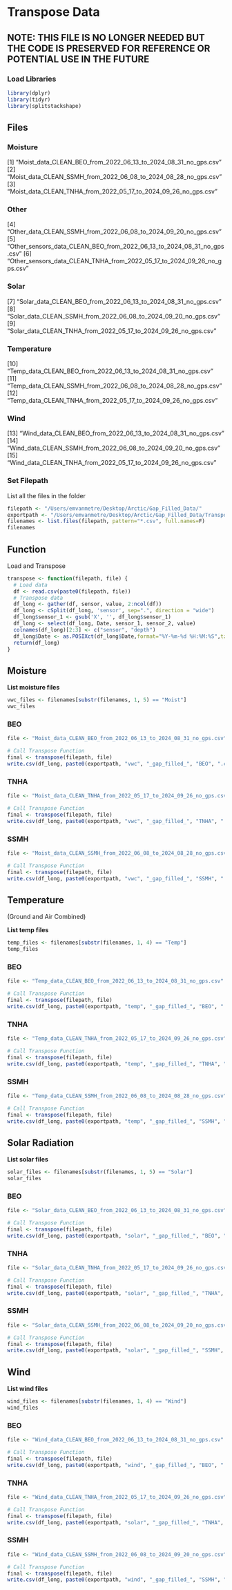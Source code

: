 # Transpose Data
## NOTE: THIS FILE IS NO LONGER NEEDED BUT THE CODE IS PRESERVED FOR REFERENCE OR POTENTIAL USE IN THE FUTURE

### Load Libraries
```r
library(dplyr)
library(tidyr)
library(splitstackshape)
```




## Files

### Moisture
 [1] "Moist_data_CLEAN_BEO_from_2022_06_13_to_2024_08_31_no_gps.csv"    
 [2] "Moist_data_CLEAN_SSMH_from_2022_06_08_to_2024_08_28_no_gps.csv"   
 [3] "Moist_data_CLEAN_TNHA_from_2022_05_17_to_2024_09_26_no_gps.csv"  
 
### Other
 [4] "Other_data_CLEAN_SSMH_from_2022_06_08_to_2024_09_20_no_gps.csv"   
 [5] "Other_sensors_data_CLEAN_BEO_from_2022_06_13_to_2024_08_31_no_gps.csv" 
 [6] "Other_sensors_data_CLEAN_TNHA_from_2022_05_17_to_2024_09_26_no_gps.csv"
 
### Solar
 [7] "Solar_data_CLEAN_BEO_from_2022_06_13_to_2024_08_31_no_gps.csv"    
 [8] "Solar_data_CLEAN_SSMH_from_2022_06_08_to_2024_09_20_no_gps.csv"   
 [9] "Solar_data_CLEAN_TNHA_from_2022_05_17_to_2024_09_26_no_gps.csv"  

### Temperature
[10] "Temp_data_CLEAN_BEO_from_2022_06_13_to_2024_08_31_no_gps.csv"     
[11] "Temp_data_CLEAN_SSMH_from_2022_06_08_to_2024_08_28_no_gps.csv"    
[12] "Temp_data_CLEAN_TNHA_from_2022_05_17_to_2024_09_26_no_gps.csv" 

### Wind
[13] "Wind_data_CLEAN_BEO_from_2022_06_13_to_2024_08_31_no_gps.csv"     
[14] "Wind_data_CLEAN_SSMH_from_2022_06_08_to_2024_09_20_no_gps.csv"    
[15] "Wind_data_CLEAN_TNHA_from_2022_05_17_to_2024_09_26_no_gps.csv" 

### Set Filepath

List all the files in the folder
```r
filepath <- "/Users/emvanmetre/Desktop/Arctic/Gap_Filled_Data/"
exportpath <- "/Users/emvanmetre/Desktop/Arctic/Gap_Filled_Data/Transposed/"
filenames <- list.files(filepath, pattern="*.csv", full.names=F)
filenames
```

## Function

Load and Transpose
```r
transpose <- function(filepath, file) {
  # Load data
  df <- read.csv(paste0(filepath, file))
  # Transpose data
  df_long <- gather(df, sensor, value, 2:ncol(df))
  df_long <- cSplit(df_long, 'sensor', sep=".", direction = "wide")
  df_long$sensor_1 <- gsub('X', '', df_long$sensor_1)
  df_long <- select(df_long, Date, sensor_1, sensor_2, value)
  colnames(df_long)[2:3] <- c("sensor", "depth")
  df_long$Date <- as.POSIXct(df_long$Date,format="%Y-%m-%d %H:%M:%S",tz="UTC")
  return(df_long)
}
```



## Moisture

**List moisture files**
```r
vwc_files <- filenames[substr(filenames, 1, 5) == "Moist"]
vwc_files
```


### BEO

```r
file <- "Moist_data_CLEAN_BEO_from_2022_06_13_to_2024_08_31_no_gps.csv"

# Call Transpose Function
final <- transpose(filepath, file)
write.csv(df_long, paste0(exportpath, "vwc", "_gap_filled_", "BEO", ".csv"))
```


### TNHA

```r
file <- "Moist_data_CLEAN_TNHA_from_2022_05_17_to_2024_09_26_no_gps.csv"

# Call Transpose Function
final <- transpose(filepath, file)
write.csv(df_long, paste0(exportpath, "vwc", "_gap_filled_", "TNHA", ".csv"))
```


### SSMH

```r
file <- "Moist_data_CLEAN_SSMH_from_2022_06_08_to_2024_08_28_no_gps.csv"

# Call Transpose Function
final <- transpose(filepath, file)
write.csv(df_long, paste0(exportpath, "vwc", "_gap_filled_", "SSMH", ".csv"))
```




## Temperature
(Ground and Air Combined)

**List temp files**
```r
temp_files <- filenames[substr(filenames, 1, 4) == "Temp"]
temp_files
```


### BEO

```r
file <- "Temp_data_CLEAN_BEO_from_2022_06_13_to_2024_08_31_no_gps.csv" 

# Call Transpose Function
final <- transpose(filepath, file)
write.csv(df_long, paste0(exportpath, "temp", "_gap_filled_", "BEO", ".csv"))
```

### TNHA

```r
file <- "Temp_data_CLEAN_TNHA_from_2022_05_17_to_2024_09_26_no_gps.csv"

# Call Transpose Function
final <- transpose(filepath, file)
write.csv(df_long, paste0(exportpath, "temp", "_gap_filled_", "TNHA", ".csv"))
```

### SSMH

```r
file <- "Temp_data_CLEAN_SSMH_from_2022_06_08_to_2024_08_28_no_gps.csv"

# Call Transpose Function
final <- transpose(filepath, file)
write.csv(df_long, paste0(exportpath, "temp", "_gap_filled_", "SSMH", ".csv"))
```




## Solar Radiation

**List solar files**
```r
solar_files <- filenames[substr(filenames, 1, 5) == "Solar"]
solar_files
```


### BEO

```r
file <- "Solar_data_CLEAN_BEO_from_2022_06_13_to_2024_08_31_no_gps.csv" 

# Call Transpose Function
final <- transpose(filepath, file)
write.csv(df_long, paste0(exportpath, "solar", "_gap_filled_", "BEO", ".csv"))
```

### TNHA

```r
file <- "Solar_data_CLEAN_TNHA_from_2022_05_17_to_2024_09_26_no_gps.csv"

# Call Transpose Function
final <- transpose(filepath, file)
write.csv(df_long, paste0(exportpath, "solar", "_gap_filled_", "TNHA", ".csv"))
```

### SSMH

```r
file <- "Solar_data_CLEAN_SSMH_from_2022_06_08_to_2024_09_20_no_gps.csv"

# Call Transpose Function
final <- transpose(filepath, file)
write.csv(df_long, paste0(exportpath, "solar", "_gap_filled_", "SSMH", ".csv"))
```




## Wind

**List wind files**
```r
wind_files <- filenames[substr(filenames, 1, 4) == "Wind"]
wind_files
```


### BEO

```r
file <- "Wind_data_CLEAN_BEO_from_2022_06_13_to_2024_08_31_no_gps.csv" 

# Call Transpose Function
final <- transpose(filepath, file)
write.csv(df_long, paste0(exportpath, "wind", "_gap_filled_", "BEO", ".csv"))
```

### TNHA

```r
file <- "Wind_data_CLEAN_TNHA_from_2022_05_17_to_2024_09_26_no_gps.csv"

# Call Transpose Function
final <- transpose(filepath, file)
write.csv(df_long, paste0(exportpath, "solar", "_gap_filled_", "TNHA", ".csv"))
```

### SSMH

```r
file <- "Wind_data_CLEAN_SSMH_from_2022_06_08_to_2024_09_20_no_gps.csv"

# Call Transpose Function
final <- transpose(filepath, file)
write.csv(df_long, paste0(exportpath, "wind", "_gap_filled_", "SSMH", ".csv"))
```